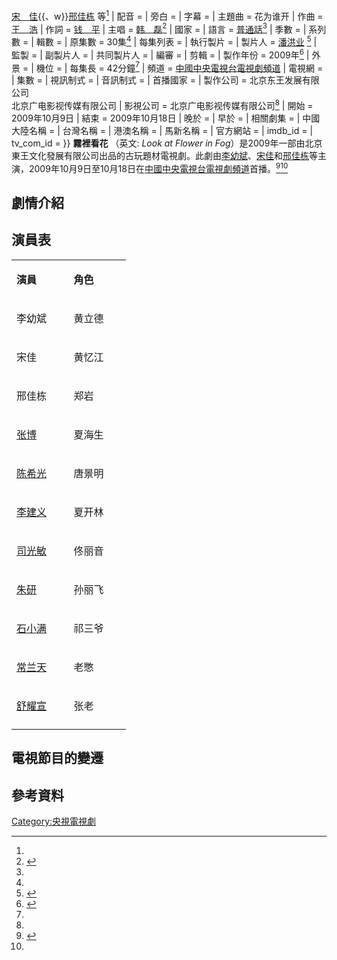 {{電視節目資訊框
| 名稱       =霧裡看花
| 原名       =
| 英文名稱   =''Look at Flower in Fog''
| 圖片       = 
| 圖說       = 
| 類型       = 劇情、愛情<ref name="豆瓣"/>
| 原作       = [[高大勇|高大勇]]、[[黄永輝|黄永輝]]<ref name="網易">{{Cite web |url = http://ent.163.com/09/1019/09/5LVPL3RF00031GVS.html |title = 《雾里看花》大结局 古玩市场依旧“雾里看花” |author = 汉网-武汉晚报(武汉) |date = 2009-10-19 |publisher = 網易娛樂 |language = zh-cn |accessdate = 2016-08-27 |quote =  |archive-url = https://web.archive.org/web/20091108075815/http://ent.163.com/09/1019/09/5LVPL3RF00031GVS.html |archive-date = 2009-11-08 |dead-url = yes }}</ref>《[[大玩家_(小说)|大玩家]]》<ref>{{Cite web |url = https://book.douban.com/subject/4035806/ |title = 大玩家 （豆瓣）|author = |date = |publisher = 豆瓣讀書 |language = zh-cn |accessdate = 2016-08-27 |quote = }}</ref>
| 發展       = 
| 編劇       = 黄永輝、高大勇、[[陳勇（編劇）|陳勇]]<ref name="豆瓣">{{Cite web |url = https://movie.douban.com/subject/3732169/  |title =  雾里看花 （豆瓣）|author =  |date =  |publisher = 豆瓣電影 |language = zh-cn |accessdate = 2016-08-27 |quote = }}</ref>
| 導演       = [[鍾少雄|鍾少雄]]<ref name="豆瓣"/>
| 執行導演   =
| 制作人     = 
| 出品人     = [[吳永勤|吳永勤]]<ref name="新浪">{{Cite web |url = http://ent.sina.com.cn/v/2009-08-26/ba2669811.shtml |title =  实录：《雾里看花》发布会 李幼斌小宋佳再携手|author =  |date = 2009-08-26 |publisher = 新浪娛樂 |language = zh-cn |accessdate = 2016-08-27 |quote = }}</ref>
| 监制       = 
| 演出       = {{Nowrap begin}}[[李幼斌|李幼斌]]{{、w}}[[宋佳|宋　佳]]{{、w}}[[邢佳栋|邢佳栋]] 等{{Nowrap end}}<ref name="豆瓣"/>
| 配音       = 
| 旁白       =  
| 字幕       =  
| 主題曲     = 花为谁开
| 作曲       = [[王浩|王　浩]]
| 作詞       = [[钱平|钱　平]]
| 主唱       = [[韩磊|韩　磊]]<ref>{{Cite web |url = http://geci.9ku.com/geci/563/562451.htm |title =  花为谁开歌词 韩磊|author =  |date = |publisher = 九酷歌詞 |language = zh-cn |accessdate = 2016-08-27 |quote = }}</ref>
| 國家       = {{中華人民共和國}}
| 語言       = [[普通話|普通話]]<ref name="豆瓣"/>
| 季數       = 
| 系列數     = 
| 輯數       = 
| 原集數     = 30集<ref name="豆瓣"/>
| 每集列表   = 
| 執行製片   = 
| 製片人     = [[潘洪业|潘洪业]] <ref>{{Cite web |url = http://ent.163.com/special/00033MTP/wulikanhua09.html |title =  电视剧 《雾里看花》|author =  |date =  |publisher = 網易娛樂 |language = zh-cn |accessdate = 2016-08-27 |quote = }}</ref>
| 監製       = 
| 副製片人   = 
| 共同製片人 = 
| 編審       = 
| 剪輯       = 
| 製作年份  = 2009年<ref>{{Cite web |url = http://ent.qq.com/a/20090206/000361.htm|title =  组图：《雾里看花》开机首日精彩剧照曝光|author =  |date =  2009-02-06|publisher =  腾讯娱乐 |language = zh-cn |accessdate = 2016-08-27 |quote = }}</ref>
| 外景       = 
| 機位       = 
| 每集長     = 42分鐘<ref name="豆瓣"/>
| 頻道       = [[中國中央電視台電視劇頻道|中國中央電視台電視劇頻道]]
| 電視網     = 
| 集數       =
| 視訊制式   = 
| 音訊制式   = 
| 首播國家   = {{PRC}} 
| 製作公司   = 北京东王发展有限公司<br/>北京广电影视传媒有限公司
| 影視公司   = 北京广电影视传媒有限公司<ref name="新浪"/>
| 開始       = 2009年10月9日
| 結束       = 2009年10月18日
| 晚於       = 
| 早於       = 
| 相關劇集   = 
| 中國大陸名稱 = 
| 台灣名稱   = 
| 港澳名稱   = 
| 馬新名稱   = 
| 官方網站   = 
| imdb_id    = 
| tv_com_id  = 
}}
'''霧裡看花''' （英文: ''Look at Flower in Fog''）是2009年一部由北京東王文化發展有限公司出品的古玩題材電視劇。此劇由[[李幼斌|李幼斌]]、[[宋佳|宋佳]]和[[邢佳栋|邢佳栋]]等主演，2009年10月9日至10月18日在[[中國中央電視台電視劇頻道|中國中央電視台電視劇頻道]]首播。<ref>{{Cite web |url = http://ent.qq.com/a/20091002/000155.htm|title = 《雾里看花》9日登陆八套 李幼斌出演大反派|author =  |date =  2009-02-12|publisher =  腾讯娱乐 |language = zh-cn |accessdate = 2016-08-27 |quote = }}</ref><ref name="網易"/>

==劇情介紹==

==演員表==
{|class="wikitable" style="width:60%; font-size: 15px; "
|- style="background:cornflowerblue; color:white" align="center "
|style="width:35%"|'''演員'''||style="width:35%"|'''角色'''
|-
|李幼斌||黄立德
|-
|宋佳||黄忆江
|-
|邢佳栋||郑岩
|-
|[[张博|张博]]||夏海生 
|-
|[[陈希光|陈希光]]||唐景明
|-
|[[李建义|李建义]]||夏开林 
|-
|[[司光敏|司光敏]]||佟丽音
|-
|[[朱研|朱研]]||孙丽飞
|-
|[[石小满|石小满]]||祁三爷  
|-
|[[常兰天|常兰天]]||老憋 
|-
|[[舒耀宣|舒耀宣]]||张老
|-
|}
==電視節目的變遷==
{{電視節目的變遷
|電視台   = {{CHNML}} [[中國中央電視台電視劇頻道|中國中央電視台電視劇頻道]]每週一至週日 19:30 - 22:15 (三集)
|播放檔次 = 
|節目名稱 = 霧裡看花<br />（2009年10月9日－2015年10月18日）
|上一節目 = [[特殊爭奪|特殊爭奪]]
|下一節目 = [[冷箭|冷箭]]<br />（2015年10月19日－2015年10月28日）
}}

==參考資料==
<references />

{{央视八套电视剧}}

[[Category:央視電視劇|Category:央視電視劇]]